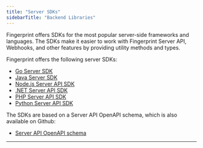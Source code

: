 ```yaml
---
title: "Server SDKs"
sidebarTitle: "Backend Libraries"
---
```


Fingerprint offers SDKs for the most popular server-side frameworks and languages. The SDKs make it easier to work with Fingerprint Server API, Webhooks, and other features by providing utility methods and types.

Fingerprint offers the following server SDKs:

* [Go Server SDK](/reference/go-server-sdk)
* [Java Server SDK](/reference/java-server-sdk)
* [Node.js Server API SDK](/reference/node-server-sdk)
* [.NET Server API SDK](/reference/net-server-sdk)
* [PHP Server API SDK](/reference/php-server-sdk)
* [Python Server API SDK](/reference/python-server-sdk)



The SDKs are based on a Server API OpenAPI schema, which is also available on Github:

* [Server API OpenAPI schema](https://github.com/fingerprintjs/fingerprint-pro-server-api-openapi)

***
